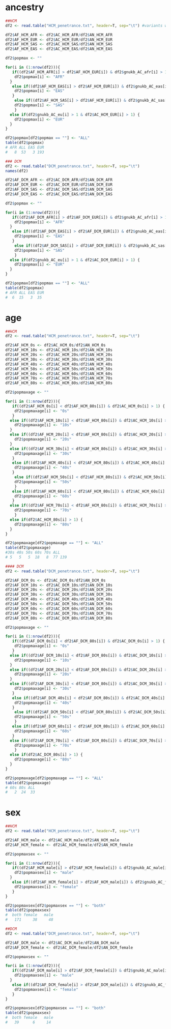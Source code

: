 # ancestry

```r
##HCM
df2 <- read.table("HCM_penetrance.txt", header=T, sep="\t") #variants with penetrance estimated

df2$AF_HCM_AFR <- df2$AC_HCM_AFR/df2$AN_HCM_AFR
df2$AF_HCM_EUR <- df2$AC_HCM_EUR/df2$AN_HCM_EUR
df2$AF_HCM_SAS <- df2$AC_HCM_SAS/df2$AN_HCM_SAS
df2$AF_HCM_EAS <- df2$AC_HCM_EAS/df2$AN_HCM_EAS

df2$popmax <- ""

for(i in (1:nrow(df2))){
   if((df2$AF_HCM_AFR[i] > df2$AF_HCM_EUR[i]) & df2$gnukb_AC_afr[i] > 1 & df2$AC_HCM_AFR[i] > 1) {
    df2$popmax[i] <- "AFR"
  }
   else if((df2$AF_HCM_EAS[i] > df2$AF_HCM_EUR[i]) & df2$gnukb_AC_eas[i] > 1 & df2$AC_HCM_EAS[i] > 1) {
    df2$popmax[i] <- "EAS"
   }
    else if((df2$AF_HCM_SAS[i] > df2$AF_HCM_EUR[i]) & df2$gnukb_AC_sas[i] > 1 & df2$AC_HCM_SAS[i] > 1) {
    df2$popmax[i] <- "SAS"
    }
  else if(df2$gnukb_AC_eu[i] > 1 & df2$AC_HCM_EUR[i] > 1) {
    df2$popmax[i] <- "EUR"
  }
}

df2$popmax[df2$popmax == ""] <- "ALL"
table(df2$popmax)
# AFR ALL EAS EUR 
#   8  53   3 193 

### DCM
df2 <- read.table("DCM_penetrance.txt", header=T, sep="\t")
names(df2)

df2$AF_DCM_AFR <- df2$AC_DCM_AFR/df2$AN_DCM_AFR
df2$AF_DCM_EUR <- df2$AC_DCM_EUR/df2$AN_DCM_EUR
df2$AF_DCM_SAS <- df2$AC_DCM_SAS/df2$AN_DCM_SAS
df2$AF_DCM_EAS <- df2$AC_DCM_EAS/df2$AN_DCM_EAS

df2$popmax <- ""

for(i in (1:nrow(df2))){
   if((df2$AF_DCM_AFR[i] > df2$AF_DCM_EUR[i]) & df2$gnukb_AC_afr[i] > 1 & df2$AC_DCM_AFR[i] > 1) {
    df2$popmax[i] <- "AFR"
  }
   else if((df2$AF_DCM_EAS[i] > df2$AF_DCM_EUR[i]) & df2$gnukb_AC_eas[i] > 1 & df2$AC_DCM_EAS[i] > 1) {
    df2$popmax[i] <- "EAS"
   }
    else if((df2$AF_DCM_SAS[i] > df2$AF_DCM_EUR[i]) & df2$gnukb_AC_sas[i] > 1 & df2$AC_DCM_SAS[i] > 1) {
    df2$popmax[i] <- "SAS"
    }
  else if(df2$gnukb_AC_eu[i] > 1 & df2$AC_DCM_EUR[i] > 1) {
    df2$popmax[i] <- "EUR"
  }
}

df2$popmax[df2$popmax == ""] <- "ALL"
table(df2$popmax)
# AFR ALL EAS EUR 
#  6  15   3  35 
```

# age

```r
##HCM
df2 <- read.table("HCM_penetrance.txt", header=T, sep="\t")

df2$AF_HCM_0s <- df2$AC_HCM_0s/df2$AN_HCM_0s
df2$AF_HCM_10s <- df2$AC_HCM_10s/df2$AN_HCM_10s
df2$AF_HCM_20s <- df2$AC_HCM_20s/df2$AN_HCM_20s
df2$AF_HCM_30s <- df2$AC_HCM_30s/df2$AN_HCM_30s
df2$AF_HCM_40s <- df2$AC_HCM_40s/df2$AN_HCM_40s
df2$AF_HCM_50s <- df2$AC_HCM_50s/df2$AN_HCM_50s
df2$AF_HCM_60s <- df2$AC_HCM_60s/df2$AN_HCM_60s
df2$AF_HCM_70s <- df2$AC_HCM_70s/df2$AN_HCM_70s
df2$AF_HCM_80s <- df2$AC_HCM_80s/df2$AN_HCM_80s

df2$popmaxage <- ""

for(i in (1:nrow(df2))){
   if((df2$AF_HCM_0s[i] < df2$AF_HCM_80s[i]) & df2$AC_HCM_0s[i] > 1) {
    df2$popmaxage[i] <- "0s"
   }
  else if((df2$AF_HCM_10s[i] < df2$AF_HCM_80s[i]) & df2$AC_HCM_10s[i] > 1) {
    df2$popmaxage[i] <- "10s"
  }
  else if((df2$AF_HCM_20s[i] < df2$AF_HCM_80s[i]) & df2$AC_HCM_20s[i] > 1) {
    df2$popmaxage[i] <- "20s"
  }
  else if((df2$AF_HCM_30s[i] < df2$AF_HCM_80s[i]) & df2$AC_HCM_30s[i] > 1) {
    df2$popmaxage[i] <- "30s"
   }
   else if((df2$AF_HCM_40s[i] < df2$AF_HCM_80s[i]) & df2$AC_HCM_40s[i] > 1) {
    df2$popmaxage[i] <- "40s"
   }
    else if((df2$AF_HCM_50s[i] < df2$AF_HCM_80s[i]) & df2$AC_HCM_50s[i] > 1) {
    df2$popmaxage[i] <- "50s"
    }
   else if((df2$AF_HCM_60s[i] < df2$AF_HCM_80s[i]) & df2$AC_HCM_60s[i] > 1) {
    df2$popmaxage[i] <- "60s"
   }
  else if((df2$AF_HCM_70s[i] < df2$AF_HCM_80s[i]) & df2$AC_HCM_70s[i] > 1) {
    df2$popmaxage[i] <- "70s"
    }
  else if(df2$AC_HCM_80s[i] > 1) {
    df2$popmaxage[i] <- "80s"
  }
}

df2$popmaxage[df2$popmaxage == ""] <- "ALL"
table(df2$popmaxage)
#30s 40s 50s 60s 70s ALL
# 5   5   5  18   8  77 139

#### DCM
df2 <- read.table("DCM_penetrance.txt", header=T, sep="\t")

df2$AF_DCM_0s <- df2$AC_DCM_0s/df2$AN_DCM_0s
df2$AF_DCM_10s <- df2$AC_DCM_10s/df2$AN_DCM_10s
df2$AF_DCM_20s <- df2$AC_DCM_20s/df2$AN_DCM_20s
df2$AF_DCM_30s <- df2$AC_DCM_30s/df2$AN_DCM_30s
df2$AF_DCM_40s <- df2$AC_DCM_40s/df2$AN_DCM_40s
df2$AF_DCM_50s <- df2$AC_DCM_50s/df2$AN_DCM_50s
df2$AF_DCM_60s <- df2$AC_DCM_60s/df2$AN_DCM_60s
df2$AF_DCM_70s <- df2$AC_DCM_70s/df2$AN_DCM_70s
df2$AF_DCM_80s <- df2$AC_DCM_80s/df2$AN_DCM_80s

df2$popmaxage <- ""

for(i in (1:nrow(df2))){
   if((df2$AF_DCM_0s[i] < df2$AF_DCM_80s[i]) & df2$AC_DCM_0s[i] > 1) {
    df2$popmaxage[i] <- "0s"
   }
  else if((df2$AF_DCM_10s[i] < df2$AF_DCM_80s[i]) & df2$AC_DCM_10s[i] > 1) {
    df2$popmaxage[i] <- "10s"
  }
  else if((df2$AF_DCM_20s[i] < df2$AF_DCM_80s[i]) & df2$AC_DCM_20s[i] > 1) {
    df2$popmaxage[i] <- "20s"
  }
  else if((df2$AF_DCM_30s[i] < df2$AF_DCM_80s[i]) & df2$AC_DCM_30s[i] > 1) {
    df2$popmaxage[i] <- "30s"
   }
   else if((df2$AF_DCM_40s[i] < df2$AF_DCM_80s[i]) & df2$AC_DCM_40s[i] > 1) {
    df2$popmaxage[i] <- "40s"
   }
    else if((df2$AF_DCM_50s[i] < df2$AF_DCM_80s[i]) & df2$AC_DCM_50s[i] > 1) {
    df2$popmaxage[i] <- "50s"
    }
   else if((df2$AF_DCM_60s[i] < df2$AF_DCM_80s[i]) & df2$AC_DCM_60s[i] > 1) {
    df2$popmaxage[i] <- "60s"
   }
  else if((df2$AF_DCM_70s[i] < df2$AF_DCM_80s[i]) & df2$AC_DCM_70s[i] > 1) {
    df2$popmaxage[i] <- "70s"
    }
  else if(df2$AC_DCM_80s[i] > 1) {
    df2$popmaxage[i] <- "80s"
  }
}

df2$popmaxage[df2$popmaxage == ""] <- "ALL"
table(df2$popmaxage)
# 60s 80s ALL 
#   2  24  33  
```

# sex

```r
##HCM
df2 <- read.table("HCM_penetrance.txt", header=T, sep="\t")

df2$AF_HCM_male <- df2$AC_HCM_male/df2$AN_HCM_male
df2$AF_HCM_female <- df2$AC_HCM_female/df2$AN_HCM_female

df2$popmaxsex <- ""

for(i in (1:nrow(df2))){
   if((df2$AF_HCM_male[i] > df2$AF_HCM_female[i]) & df2$gnukb_AC_male[i] > 1 & df2$AC_HCM_male[i] > 1) {
    df2$popmaxsex[i] <- "male"
  }
   else if((df2$AF_HCM_female[i] > df2$AF_HCM_male[i]) & df2$gnukb_AC_female[i] > 1 & df2$AC_HCM_female[i] > 1) {
    df2$popmaxsex[i] <- "female"
   }
}

df2$popmaxsex[df2$popmaxsex == ""] <- "both"
table(df2$popmaxsex)
#  both female   male 
#   171     38     48 

##DCM
df2 <- read.table("DCM_penetrance.txt", header=T, sep="\t")

df2$AF_DCM_male <- df2$AC_DCM_male/df2$AN_DCM_male
df2$AF_DCM_female <- df2$AC_DCM_female/df2$AN_DCM_female

df2$popmaxsex <- ""

for(i in (1:nrow(df2))){
   if((df2$AF_DCM_male[i] > df2$AF_DCM_female[i]) & df2$gnukb_AC_male[i] > 1 & df2$AC_DCM_male[i] > 1) {
    df2$popmaxsex[i] <- "male"
  }
   else if((df2$AF_DCM_female[i] > df2$AF_DCM_male[i]) & df2$gnukb_AC_female[i] > 1 & df2$AC_DCM_female[i] > 1) {
    df2$popmaxsex[i] <- "female"
   }
}

df2$popmaxsex[df2$popmaxsex == ""] <- "both"
table(df2$popmaxsex)
#  both female   male 
#   39      6     14 
```
